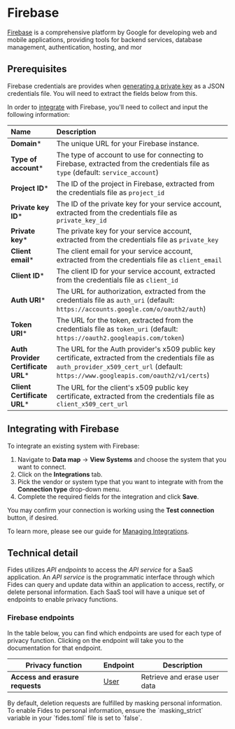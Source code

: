 
# Firebase
[Firebase](https://firebase.google.com/) is a comprehensive platform by Google for developing web and mobile applications, providing tools for backend services, database management, authentication, hosting, and mor

## Prerequisites
<Callout emoji="" type="info"> Firebase credentials are provides when [generating a private key](https://firebase.google.com/docs/admin/setup#set-up-project-and-service-account) as a JSON credentials file. You will need to extract the fields below from this.</Callout>

In order to [integrate](/user-guides/integrations) with Firebase, you'll need to collect and input the following information:

| Name                       | Description                                                                                                                             |
| :------------------------- | :-------------------------------------------------------------------------------------------------------------------------------------- |
| **Domain***                 | The unique URL for your Firebase instance. |
| **Type of account***           | The type of account to use for connecting to Firebase, extracted from the credentials file as `type` (default: `service_account`) |
| **Project ID***        | The ID of the project in Firebase, extracted from the credentials file as `project_id`  |
| **Private key ID***   | The ID of the private key for your service account, extracted from the credentials file as `private_key_id` |
| **Private key***   | The private key for your service account, extracted from the credentials file as `private_key` | 
| **Client email***   | The client email for your service account, extracted from the credentials file as `client_email`|
| **Client ID***   | The client ID for your service account, extracted from the credentials file as `client_id` |
| **Auth URI***   | The URL for authorization, extracted from the credentials file as `auth_uri` (default: `https://accounts.google.com/o/oauth2/auth`) |
| **Token URI***   | The URL for the token, extracted from the credentials file as `token_uri` (default: `https://oauth2.googleapis.com/token`) |
| **Auth Provider Certificate URL***   | The URL for the Auth provider's x509 public key certificate, extracted from the credentials file as `auth_provider_x509_cert_url` (default: `https://www.googleapis.com/oauth2/v1/certs`) |
| **Client Certificate URL***   | The URL for the client's x509 public key certificate, extracted from the credentials file as `client_x509_cert_url` |


## Integrating with Firebase
To integrate an existing system with Firebase: 

1. Navigate to **Data map** → **View Systems** and choose the system that you want to connect.
2. Click on the **Integrations** tab.
3. Pick the vendor or system type that you want to integrate with from the **Connection type** drop-down menu.
4. Complete the required fields for the integration and click **Save**. 

You may confirm your connection is working using the **Test connection** button, if desired.

To learn more, please see our guide for [Managing Integrations](/user-guides/integrations/manage-integrations).

## Technical detail 

Fides utilizes _API endpoints_ to access the _API service_ for a SaaS application. An _API service_ is the programmatic interface through which Fides can query and update data within an application to access, rectify, or delete personal information. Each SaaS tool will have a unique set of endpoints to enable privacy functions. 

### Firebase endpoints
In the table below, you can find which endpoints are used for each type of privacy function. Clicking on the endpoint will take you to the documentation for that endpoint.

| Privacy function | Endpoint | Description |
|----|----|----|
| **Access and erasure requests** | [User](https://firebase.google.com/docs/reference/rest/auth#section-get-account-info) | Retrieve and erase user data | 

<Callout type="info" emoji="">
By default, deletion requests are fulfilled by masking personal information. To enable Fides to personal information, ensure the `masking_strict` variable in your `fides.toml` file is set to `false`.
</Callout>